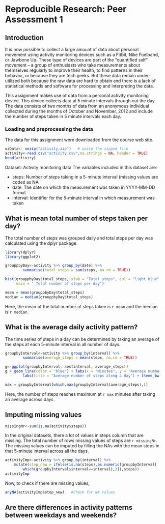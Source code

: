 Reproducible Research: Peer Assessment 1
================================================================================ 
## Introduction
It is now possible to collect a large amount of data about personal movement 
using activity monitoring devices such as a Fitbit, Nike Fuelband, or Jawbone 
Up. These type of devices are part of the “quantified self” movement – a group of enthusiasts who take measurements about themselves regularly to improve their health, to find patterns in their behavior, or because they are tech geeks. But these data remain under-utilized both because the raw data are hard to obtain and there is a lack of statistical methods and software for processing and interpreting the data.

This assignment makes use of data from a personal activity monitoring device. 
This device collects data at 5 minute intervals through out the day. The data consists of two months of data from an anonymous individual collected during the months of October and November, 2012 and include the number of steps taken in 5 minute intervals each day.

### Loading and preprocessing the data
The data for this assignment were downloaded from the course web site.

```r
uzData<- unzip("activity.zip")   # unzip the zipped file
activity<-read.csv("activity.csv",na.strings = NA, header = TRUE)
head(activity)
```
Dataset: Activity monitoring data
The variables included in this dataset are:

- steps: Number of steps taking in a 5-minute interval (missing values are coded
as NA
- date: The date on which the measurement was taken in YYYY-MM-DD format
- interval: Identifier for the 5-minute interval in which measurement was taken

## What is mean total number of steps taken per day?
The total number of steps was grouped daily and total steps per day was calculated using the dplyr package.
```r
library(dplyr)
library(ggplot2)
```
```r
grouppbyDay<-activity %>% group_by(date) %>%
        summarise(total_steps = sum(steps, na.rm = TRUE))
```
```r
hist(grouppbyDay$total_steps, xlab = "Total steps", col = "light blue",
     main = " Total number of steps per day")
```
```r
mean = mean(grouppbyDay$total_steps)
median = median(grouppbyDay$total_steps)
```
Here, the mean of the total number of steps taken is `r mean` and the median is `r median`.

## What is the average daily activity pattern?
The time series of steps in a day can be determined by taking an average of the steps at each 5-minute interval in all number of days.
```r
groupbyInterval<-activity %>% group_by(interval) %>%
        summarise(average_steps = mean(steps, na.rm = TRUE))
```
```r
g<-ggplot(groupbyInterval, aes(interval, average_steps))
g + geom_line(color = "blue") + labs(x = "Minutes", y = "Average number of steps")+
        labs(title = "Average number of steps along a day") + theme_bw()
```
```r
max = groupbyInterval[which.max(groupbyInterval$average_steps),1] 
```
Here, the number of steps reaches maximum at `r max` minutes after taking an average across days.

## Imputing missing values
```r
missingNr<-sum(is.na(activity$steps))
```

In the original datasets, there a lot of values in steps column that are missing. The total number of rows missing values of steps are `r missingNr`. The missing values can be imputed by filling the NAs with the mean steps in that 5-minute interval across all the days. 

```r
activityImp<-activity %>% group_by(interval) %>%
    mutate(step_new = ifelse(is.na(steps),as.numeric(groupbyInterval[
        which(groupbyInterval$interval==interval),2]),steps))
activityImp
```
Now, to check if there are missing values,
```r
anyNA(activityImp$step_new)   #Check for NA values
```





## Are there differences in activity patterns between weekdays and weekends?
